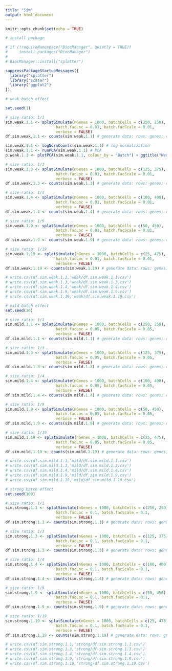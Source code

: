 ```yaml
---
title: "Sim"
output: html_document
---
```


```r
knitr::opts_chunk$set(echo = TRUE)
```


```r
# install package

# if (!requireNamespace("BiocManager", quietly = TRUE))
#     install.packages("BiocManager")
# 
# BiocManager::install("splatter")
```

```r
suppressPackageStartupMessages({
  library("splatter")
  library("scater")
  library("ggplot2")
})
```


```r
# weak batch effect

set.seed(1)

# size ratio: 1/1
sim.weak.1.1 <- splatSimulate(nGenes = 1000, batchCells = c(250, 250),
                      batch.facLoc = 0.01, batch.facScale = 0.01, 
                      verbose = FALSE)
df.sim.weak.1.1 <- counts(sim.weak.1.1) # generate data: rows: genes; columns: cells.

sim.weak.1.1 <- logNormCounts(sim.weak.1.1) # log normalization
sim.weak.1.1 <- runPCA(sim.weak.1.1) # PCA
p.weak.1.1 <- plotPCA(sim.weak.1.1, colour_by = "Batch") + ggtitle("Weak batch effects + size ratio 1/1")

# size ratio: 1/3
sim.weak.1.3 <- splatSimulate(nGenes = 1000, batchCells = c(125, 375),
                      batch.facLoc = 0.01, batch.facScale = 0.01,
                      verbose = FALSE)
df.sim.weak.1.3 <- counts(sim.weak.1.3) # generate data: rows: genes; columns: cells.

# size ratio: 1/4
sim.weak.1.4 <- splatSimulate(nGenes = 1000, batchCells = c(100, 400),
                      batch.facLoc = 0.01, batch.facScale = 0.01,
                      verbose = FALSE)
df.sim.weak.1.4 <- counts(sim.weak.1.4) # generate data: rows: genes; columns: cells.

# size ratio: 1/9
sim.weak.1.9 <- splatSimulate(nGenes = 1000, batchCells = c(50, 450),
                      batch.facLoc = 0.01, batch.facScale = 0.01,
                      verbose = FALSE)
df.sim.weak.1.9 <- counts(sim.weak.1.9) # generate data: rows: genes; columns: cells.

# size ratio: 1/19
sim.weak.1.19 <- splatSimulate(nGenes = 1000, batchCells = c(25, 475),
                      batch.facLoc = 0.01, batch.facScale = 0.01,
                      verbose = FALSE)
df.sim.weak.1.19 <- counts(sim.weak.1.19) # generate data: rows: genes; columns: cells.

# write.csv(df.sim.weak.1.1,'weak/df.sim.weak.1.1.csv')
# write.csv(df.sim.weak.1.3,'weak/df.sim.weak.1.3.csv')
# write.csv(df.sim.weak.1.4,'weak/df.sim.weak.1.4.csv')
# write.csv(df.sim.weak.1.9,'weak/df.sim.weak.1.9.csv')
# write.csv(df.sim.weak.1.19,'weak/df.sim.weak.1.19.csv')
```



```r
# mild batch effect
set.seed(10)

# size ratio: 1/1
sim.mild.1.1 <- splatSimulate(nGenes = 1000, batchCells = c(250, 250),
                      batch.facLoc = 0.05, batch.facScale = 0.05,
                      verbose = FALSE)
df.sim.mild.1.1 <- counts(sim.mild.1.1) # generate data: rows: genes; columns: cells.

# size ratio: 1/3
sim.mild.1.3 <- splatSimulate(nGenes = 1000, batchCells = c(125, 375),
                      batch.facLoc = 0.05, batch.facScale = 0.05,
                      verbose = FALSE)
df.sim.mild.1.3 <- counts(sim.mild.1.3) # generate data: rows: genes; columns: cells.

# size ratio: 1/4
sim.mild.1.4 <- splatSimulate(nGenes = 1000, batchCells = c(100, 400),
                      batch.facLoc = 0.05, batch.facScale = 0.05,
                      verbose = FALSE)
df.sim.mild.1.4 <- counts(sim.mild.1.4) # generate data: rows: genes; columns: cells.

# size ratio: 1/9
sim.mild.1.9 <- splatSimulate(nGenes = 1000, batchCells = c(50, 450),
                      batch.facLoc = 0.05, batch.facScale = 0.05,
                      verbose = FALSE)
df.sim.mild.1.9 <- counts(sim.mild.1.9) # generate data: rows: genes; columns: cells.

# size ratio: 1/19
sim.mild.1.19 <- splatSimulate(nGenes = 1000, batchCells = c(25, 475),
                      batch.facLoc = 0.05, batch.facScale = 0.05,
                      verbose = FALSE)
df.sim.mild.1.19 <- counts(sim.mild.1.19) # generate data: rows: genes; columns: cells.

# write.csv(df.sim.mild.1.1,'mild/df.sim.mild.1.1.csv')
# write.csv(df.sim.mild.1.3,'mild/df.sim.mild.1.3.csv')
# write.csv(df.sim.mild.1.4,'mild/df.sim.mild.1.4.csv')
# write.csv(df.sim.mild.1.9,'mild/df.sim.mild.1.9.csv')
# write.csv(df.sim.mild.1.19,'mild/df.sim.mild.1.19.csv')
```


```r
# strong batch effect
set.seed(100)

# size ratio: 1/1
sim.strong.1.1 <- splatSimulate(nGenes = 1000, batchCells = c(250, 250),
                      batch.facLoc = 0.1, batch.facScale = 0.1,
                      verbose = FALSE)
df.sim.strong.1.1 <- counts(sim.strong.1.1) # generate data: rows: genes; columns: cells.

# size ratio: 1/3
sim.strong.1.3 <- splatSimulate(nGenes = 1000, batchCells = c(125, 375),
                      batch.facLoc = 0.1, batch.facScale = 0.1,
                      verbose = FALSE)
df.sim.strong.1.3 <- counts(sim.strong.1.3) # generate data: rows: genes; columns: cells.

# size ratio: 1/4
sim.strong.1.4 <- splatSimulate(nGenes = 1000, batchCells = c(100, 400),
                      batch.facLoc = 0.1, batch.facScale = 0.1,
                      verbose = FALSE)
df.sim.strong.1.4 <- counts(sim.strong.1.4) # generate data: rows: genes; columns: cells.

# size ratio: 1/9
sim.strong.1.9 <- splatSimulate(nGenes = 1000, batchCells = c(50, 450),
                      batch.facLoc = 0.1, batch.facScale = 0.1,
                      verbose = FALSE)
df.sim.strong.1.9 <- counts(sim.strong.1.9) # generate data: rows: genes; columns: cells.

# size ratio: 1/19
sim.strong.1.19 <- splatSimulate(nGenes = 1000, batchCells = c(25, 475),
                      batch.facLoc = 0.1, batch.facScale = 0.1,
                      verbose = FALSE)
df.sim.strong.1.19 <- counts(sim.strong.1.19) # generate data: rows: genes; columns: cells.

# write.csv(df.sim.strong.1.1,'strong/df.sim.strong.1.1.csv')
# write.csv(df.sim.strong.1.3,'strong/df.sim.strong.1.3.csv')
# write.csv(df.sim.strong.1.4,'strong/df.sim.strong.1.4.csv')
# write.csv(df.sim.strong.1.9,'strong/df.sim.strong.1.9.csv')
# write.csv(df.sim.strong.1.19,'strong/df.sim.strong.1.19.csv')
```

